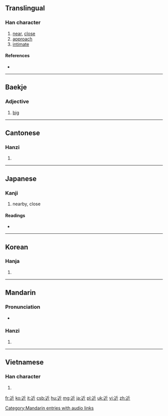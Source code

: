 ==Translingual==
{{stroke order|strokes=8}}

===Han character===
{{Han char|rn=162|rad=辵|as=04|sn=8|four=3230<sub>2</sub>|canj=卜竹一中 (YHML)|ids=⿰[[辶]][[斤]]}}

# [[near]], [[close]]
# [[approach]]
# [[intimate]]

====References====
* {{Han ref|kx=1254.070|dkj=38752|dj=1736.180|hdz=63819.120|uh=8FD1|ud=36817|bh=AAF1|bd=43761}}

----

==Baekje==
===Adjective===
{{infl|pkc|adjective|tr=geun}}

# [[big]]

----

==Cantonese==

===Hanzi===
{{yue-hanzi|jyut=|y=gan6, kan5}}

# {{defn|lang=yue|sort=辵04}}

----

==Japanese==

===Kanji===
{{ja-kanji|grade=2|rs=辵04}}

# nearby, close

====Readings====
* {{ja-readings|on=[[きん]] (kin), [[こん]] (kon)|kun=[[ちかい]] (chikai)}}

----

==Korean==

===Hanja===
{{ko-hanja|hangeul=근|eumhun=|rv=geun|mr=kŭn|y=kun}}

# {{defn|lang=ko|sort=辵04}}

----

==Mandarin==

===Pronunciation===
* {{audio|zh-jìn.ogg|audio}}

===Hanzi===
{{cmn-hanzi|pin=[[jìn]] ([[jin4]])|wg=chin<sup>4</sup>}}

# {{defn|lang=cmn|sort=辵04}}

[[Category:Mandarin entries with audio links]]

----

==Vietnamese==

===Han character===
{{vi-hantu|[[cận]], [[cặn]], [[gàn]], [[gần]]|rs=辵04}}

# {{defn|lang=vi|sort=辵04}}

[[fr:近]]
[[ko:近]]
[[it:近]]
[[csb:近]]
[[hu:近]]
[[mg:近]]
[[ja:近]]
[[pl:近]]
[[uk:近]]
[[vi:近]]
[[zh:近]]